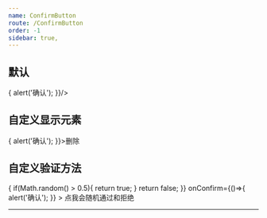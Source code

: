 ```yaml
---
name: ConfirmButton
route: /ConfirmButton
order: -1
sidebar: true,
---
```



## 默认
<Playground>
  <ConfirmButton onConfirm={()=>{
    alert('确认');
  }}/>
</Playground>

## 自定义显示元素
<Playground>
  <ConfirmButton onConfirm={()=>{
    alert('确认');
  }}><span style={{color:'red'}}>删除</span></ConfirmButton>
</Playground>

## 自定义验证方法
<Playground>
  <ConfirmButton
    validate={()=>{
      if(Math.random() > 0.5){
        return true;
      }
      return false;
    }}
    onConfirm={()=>{
      alert('确认');
    }}
  >
    点我会随机通过和拒绝
  </ConfirmButton>
</Playground>

<hr />

<Props of={ConfirmButton} />